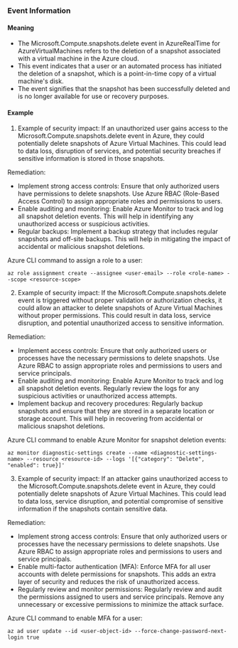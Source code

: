 
### Event Information

#### Meaning

- The Microsoft.Compute.snapshots.delete event in AzureRealTime for AzureVirtualMachines refers to the deletion of a snapshot associated with a virtual machine in the Azure cloud.
- This event indicates that a user or an automated process has initiated the deletion of a snapshot, which is a point-in-time copy of a virtual machine's disk.
- The event signifies that the snapshot has been successfully deleted and is no longer available for use or recovery purposes.

#### Example

1. Example of security impact: If an unauthorized user gains access to the Microsoft.Compute.snapshots.delete event in Azure, they could potentially delete snapshots of Azure Virtual Machines. This could lead to data loss, disruption of services, and potential security breaches if sensitive information is stored in those snapshots.

Remediation:
- Implement strong access controls: Ensure that only authorized users have permissions to delete snapshots. Use Azure RBAC (Role-Based Access Control) to assign appropriate roles and permissions to users.
- Enable auditing and monitoring: Enable Azure Monitor to track and log all snapshot deletion events. This will help in identifying any unauthorized access or suspicious activities.
- Regular backups: Implement a backup strategy that includes regular snapshots and off-site backups. This will help in mitigating the impact of accidental or malicious snapshot deletions.

Azure CLI command to assign a role to a user:
```
az role assignment create --assignee <user-email> --role <role-name> --scope <resource-scope>
```

2. Example of security impact: If the Microsoft.Compute.snapshots.delete event is triggered without proper validation or authorization checks, it could allow an attacker to delete snapshots of Azure Virtual Machines without proper permissions. This could result in data loss, service disruption, and potential unauthorized access to sensitive information.

Remediation:
- Implement access controls: Ensure that only authorized users or processes have the necessary permissions to delete snapshots. Use Azure RBAC to assign appropriate roles and permissions to users and service principals.
- Enable auditing and monitoring: Enable Azure Monitor to track and log all snapshot deletion events. Regularly review the logs for any suspicious activities or unauthorized access attempts.
- Implement backup and recovery procedures: Regularly backup snapshots and ensure that they are stored in a separate location or storage account. This will help in recovering from accidental or malicious snapshot deletions.

Azure CLI command to enable Azure Monitor for snapshot deletion events:
```
az monitor diagnostic-settings create --name <diagnostic-settings-name> --resource <resource-id> --logs '[{"category": "Delete", "enabled": true}]'
```

3. Example of security impact: If an attacker gains unauthorized access to the Microsoft.Compute.snapshots.delete event in Azure, they could potentially delete snapshots of Azure Virtual Machines. This could lead to data loss, service disruption, and potential compromise of sensitive information if the snapshots contain sensitive data.

Remediation:
- Implement strong access controls: Ensure that only authorized users or processes have the necessary permissions to delete snapshots. Use Azure RBAC to assign appropriate roles and permissions to users and service principals.
- Enable multi-factor authentication (MFA): Enforce MFA for all user accounts with delete permissions for snapshots. This adds an extra layer of security and reduces the risk of unauthorized access.
- Regularly review and monitor permissions: Regularly review and audit the permissions assigned to users and service principals. Remove any unnecessary or excessive permissions to minimize the attack surface.

Azure CLI command to enable MFA for a user:
```
az ad user update --id <user-object-id> --force-change-password-next-login true
```

